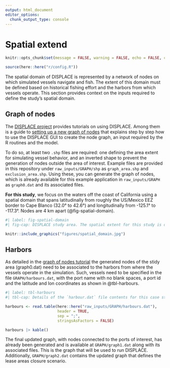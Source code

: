 ```yaml
---
output: html_document
editor_options: 
  chunk_output_type: console
---
```

# Spatial extend {#sec-fleet}

```r
knitr::opts_chunk$set(message = FALSE, warning = FALSE, echo = FALSE, cache = FALSE)

source(here::here("r/config.R"))
```

The spatial domain of DISPLACE is represented by a network of nodes on which simulated vessels navigate and fish. The extent of this domain must be defined based on historical fishing effort and the harbors from which vessels operate. This section provides context on the inputs required to define the study’s spatial domain.

## Graph of nodes

The [DISPLACE project](https://displace-project.org/blog/tutorials/) provides tutorials on using DISPLACE. Among them is a guide to [setting up a new graph of nodes](https://displace-project.org/blog/wp-content/uploads/2014/11/DISPLACE-step-by-step-guideline-Set-up-a-new-graph-of-node1.pdf) that explains step by step how to use the DISPLACE GUI to create the node graph, an input required by the R routines and the model.

To do so, at least two `.shp` files are required: one defining the area extent for simulating vessel behavior, and an inverted shape to prevent the generation of nodes outside the area of interest. Example files are provided in this repository under `raw_inputs/GRAPH/shp` as `graph_area.shp` and `exclusion_area.shp`. Using these, you can generate the graph of nodes, which is already available for this example application in `raw_inputs/GRAPH` as `graph0.dat` and its associated files.

**For this study**, we focus on the waters off the coast of California using a spatial domain that spans latitudinally from roughly the US/Mexico EEZ border to Cape Blanco (32.0° to 42.6°) and longitudinally from -125.1° to -117.3°. Nodes are 4 km apart (@fig-spatial-domain).

```r
#| label: fig-spatial-domain
#| fig-cap: DISPLACE study area. The spatial extent for this study is determined by the spatial distribution of DTS vessel fishing effort, informed by the merged VMS-fish ticket dataset. This results in a latitudinal extent of 32.0° to 42.6°, and longitudinal extent of -125.1° to -117.3°. Nodes are 4 km apart, and the twelve ports depicted are those included in the simulations. OSW areas are shaded in grey.

knitr::include_graphics("figures/spatial_domain.jpg")
```


## Harbors

As detailed in the [graph of nodes tutorial](https://displace-project.org/blog/wp-content/uploads/2014/11/DISPLACE-step-by-step-guideline-Set-up-a-new-graph-of-node1.pdf) the generated nodes of the stidy area (graph0.dat) need to be associated to the harbors from where the vessels operate in the simulation. Such, vessels need to be specified in the file `GRAPH/harbours.dat`, with the port name with no blank spaces, a port id and the latitude and lon coordinates as shown in @tbl-harbours.

```r
#| label: tbl-harbours
#| tbl-cap: Details of the `harbour.dat` file contents for this case study.

harbours <- read.table(here::here("raw_inputs/GRAPH/harbours.dat"), 
                       header = TRUE,   
                       sep = ";",       
                       stringsAsFactors = FALSE)

harbours |> kable()
```

The final updated graph, with nodes connected to the ports of interest, has already been generated and is available at `GRAPH/graph1.dat` along with its associated files. This is the graph that will be used to run DISPLACE. Additionally, `GRAPH/graph2.dat` contains the updated graph that defines the lease areas closure scenario.



